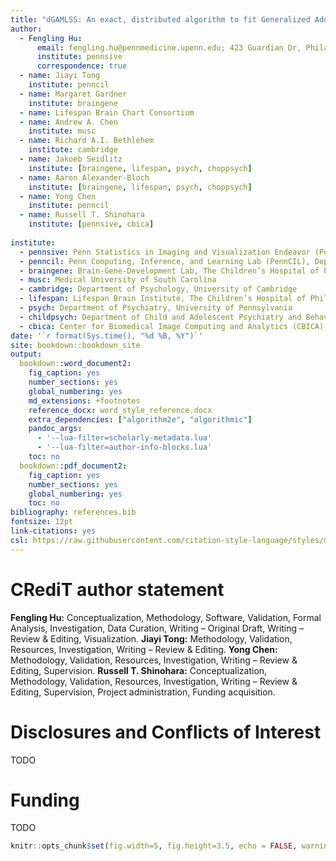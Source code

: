 ```yaml
---
title: "dGAMLSS: An exact, distributed algorithm to fit Generalized Additive Models for Location, Scale, and Shape for privacy-preserving biomedical normative modeling"
author:
  - Fengling Hu:
      email: fengling.hu@pennmedicine.upenn.edu; 423 Guardian Dr, Philadelphia, PA 19104
      institute: pennsive
      correspondence: true
  - name: Jiayi Tong
    institute: penncil
  - name: Margaret Gardner
    institute: braingene
  - name: Lifespan Brain Chart Consortium
  - name: Andrew A. Chen
    institute: musc
  - name: Richard A.I. Bethlehem
    institute: cambridge
  - name: Jakoeb Seidlitz
    institute: [braingene, lifespan, psych, choppsych]
  - name: Aaron Alexander-Bloch
    institute: [braingene, lifespan, psych, choppsych]
  - name: Yong Chen
    institute: penncil
  - name: Russell T. Shinohara
    institute: [pennsive, cbica]
    
institute:
  - pennsive: Penn Statistics in Imaging and Visualization Endeavor (PennSIVE), Department of Biostatistics, Epidemiology, and Informatics, Perelman School of Medicine, University of Pennsylvania
  - penncil: Penn Computing, Inference, and Learning Lab (PennCIL), Department of Biostatistics, Epidemiology, and Informatics, Perelman School of Medicine, University of Pennsylvania
  - braingene: Brain-Gene-Development Lab, The Children’s Hospital of Philadelphia
  - musc: Medical University of South Carolina
  - cambridge: Department of Psychology, University of Cambridge
  - lifespan: Lifespan Brain Institute, The Children’s Hospital of Philadelphia
  - psych: Department of Psychiatry, University of Pennsylvania
  - childpsych: Department of Child and Adolescent Psychiatry and Behavioral Science, The Children's Hospital of Philadelphia
  - cbica: Center for Biomedical Image Computing and Analytics (CBICA), Perelman School of Medicine, University of Pennsylvania
date: '`r format(Sys.time(), "%d %B, %Y")`'
site: bookdown::bookdown_site
output:
  bookdown::word_document2:
    fig_caption: yes
    number_sections: yes
    global_numbering: yes
    md_extensions: +footnotes
    reference_docx: word_style_reference.docx
    extra_dependencies: ["algorithm2e", "algorithmic"]
    pandoc_args:
      - '--lua-filter=scholarly-metadata.lua'
      - '--lua-filter=author-info-blocks.lua'
    toc: no
  bookdown::pdf_document2:
    fig_caption: yes
    number_sections: yes
    global_numbering: yes
    toc: no
bibliography: references.bib
fontsize: 12pt
link-citations: yes
csl: https://raw.githubusercontent.com/citation-style-language/styles/master/biometrics.csl
---
```


# CRediT author statement {-}

**Fengling Hu:** Conceptualization, Methodology, Software, Validation, Formal Analysis, Investigation, Data Curation, Writing -- Original Draft, Writing -- Review & Editing, Visualization. 
**Jiayi Tong:** Methodology, Validation, Resources, Investigation, Writing -- Review & Editing.
**Yong Chen:** Methodology, Validation, Resources, Investigation, Writing -- Review & Editing, Supervision.
**Russell T. Shinohara:** Conceptualization, Methodology, Validation, Resources, Investigation, Writing -- Review & Editing, Supervision, Project administration, Funding acquisition.

# Disclosures and Conflicts of Interest {-}
TODO

# Funding {-}
TODO

```r
knitr::opts_chunk$set(fig.width=5, fig.height=3.5, echo = FALSE, warning = FALSE, message = FALSE) 
```
\newpage
